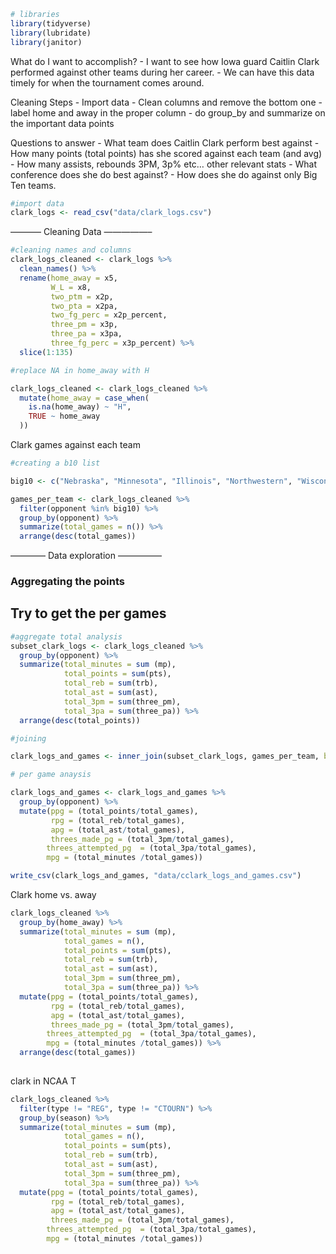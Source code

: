 ```r
# libraries
library(tidyverse)
library(lubridate)
library(janitor)
```

What do I want to accomplish?
- I want to see how Iowa guard Caitlin Clark performed against other teams during her career.
- We can have this data timely for when the tournament comes around.

Cleaning Steps
- Import data
- Clean columns and remove the bottom one
- label home and away in the proper column
- do group_by and summarize on the important data points

Questions to answer
- What team does Caitlin Clark perform best against
- How many points (total points) has she scored against each team (and avg)
- How many assists, rebounds 3PM, 3p% etc... other relevant stats
- What conference does she do best against?
- How does she do against only Big Ten teams. 


```r
#import data
clark_logs <- read_csv("data/clark_logs.csv")

```

----------- Cleaning Data -----------------

```r
#cleaning names and columns
clark_logs_cleaned <- clark_logs %>% 
  clean_names() %>% 
  rename(home_away = x5,
         W_L = x8,
         two_ptm = x2p,
         two_pta = x2pa,
         two_fg_perc = x2p_percent,
         three_pm = x3p,
         three_pa = x3pa,
         three_fg_perc = x3p_percent) %>% 
  slice(1:135)

#replace NA in home_away with H

clark_logs_cleaned <- clark_logs_cleaned %>%
  mutate(home_away = case_when(
    is.na(home_away) ~ "H",
    TRUE ~ home_away
  ))

```

Clark games against each team

```r

#creating a b10 list

big10 <- c("Nebraska", "Minnesota", "Illinois", "Northwestern", "Wisconsin", "Indiana", "Purdue", "Ohio State", "Michigan", "Michigan State", "Penn State", "Rutgers", "Maryland")

games_per_team <- clark_logs_cleaned %>% 
  filter(opponent %in% big10) %>% 
  group_by(opponent) %>% 
  summarize(total_games = n()) %>% 
  arrange(desc(total_games))

```


------------ Data exploration ---------------

### Aggregating the points

## Try to get the per games

```r
#aggregate total analysis
subset_clark_logs <- clark_logs_cleaned %>% 
  group_by(opponent) %>% 
  summarize(total_minutes = sum (mp),
            total_points = sum(pts),
            total_reb = sum(trb),
            total_ast = sum(ast),
            total_3pm = sum(three_pm),
            total_3pa = sum(three_pa)) %>% 
  arrange(desc(total_points))

#joining

clark_logs_and_games <- inner_join(subset_clark_logs, games_per_team, by = "opponent")

# per game anaysis

clark_logs_and_games <- clark_logs_and_games %>% 
  group_by(opponent) %>% 
  mutate(ppg = (total_points/total_games),
         rpg = (total_reb/total_games),
         apg = (total_ast/total_games),
         threes_made_pg = (total_3pm/total_games),
        threes_attempted_pg  = (total_3pa/total_games),
        mpg = (total_minutes /total_games))

write_csv(clark_logs_and_games, "data/cclark_logs_and_games.csv")
```


Clark home vs. away
```r
clark_logs_cleaned %>% 
  group_by(home_away) %>% 
  summarize(total_minutes = sum (mp),
            total_games = n(),
            total_points = sum(pts),
            total_reb = sum(trb),
            total_ast = sum(ast),
            total_3pm = sum(three_pm),
            total_3pa = sum(three_pa)) %>% 
  mutate(ppg = (total_points/total_games),
         rpg = (total_reb/total_games),
         apg = (total_ast/total_games),
         threes_made_pg = (total_3pm/total_games),
        threes_attempted_pg  = (total_3pa/total_games),
        mpg = (total_minutes /total_games)) %>% 
  arrange(desc(total_games))
  
```

clark in NCAA T
```r

clark_logs_cleaned %>% 
  filter(type != "REG", type != "CTOURN") %>% 
  group_by(season) %>% 
  summarize(total_minutes = sum (mp),
            total_games = n(),
            total_points = sum(pts),
            total_reb = sum(trb),
            total_ast = sum(ast),
            total_3pm = sum(three_pm),
            total_3pa = sum(three_pa)) %>% 
  mutate(ppg = (total_points/total_games),
         rpg = (total_reb/total_games),
         apg = (total_ast/total_games),
         threes_made_pg = (total_3pm/total_games),
        threes_attempted_pg  = (total_3pa/total_games),
        mpg = (total_minutes /total_games))
```

